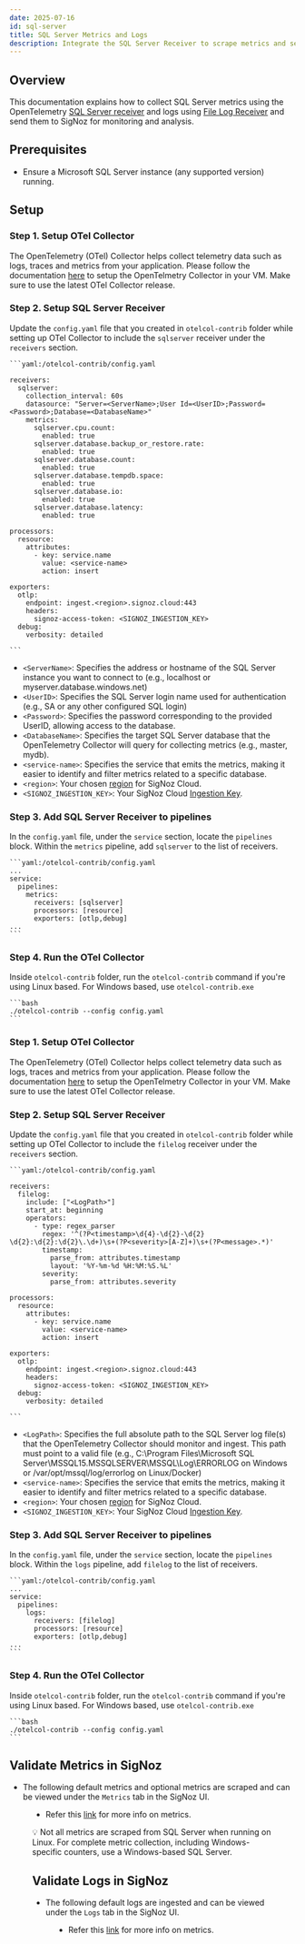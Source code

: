```yaml
---
date: 2025-07-16
id: sql-server
title: SQL Server Metrics and Logs
description: Integrate the SQL Server Receiver to scrape metrics and send logs to SigNoz
---
```


## Overview

This documentation explains how to collect SQL Server metrics using the OpenTelemetry [SQL Server receiver](https://github.com/open-telemetry/opentelemetry-collector-contrib/tree/main/receiver/sqlserverreceiver) and logs using [File Log Receiver](https://github.com/open-telemetry/opentelemetry-collector-contrib/tree/main/receiver/filelogreceiver) and send them to SigNoz for monitoring and analysis.

## Prerequisites

- Ensure a Microsoft SQL Server instance (any supported version) running.

## Setup

<Tabs entityName="plans">
<TabItem value="signoz-cloud" label="SigNoz Cloud" default>

<Tabs>
<TabItem value="vm" label="VM" default>

<Tabs>
<TabItem value="metrics" label="Metrics" default>

### Step 1. Setup OTel Collector
The OpenTelemetry (OTel) Collector helps collect telemetry data such as logs, traces and metrics from your application.
Please follow the documentation [here](https://signoz.io/docs/tutorial/opentelemetry-binary-usage-in-virtual-machine/) to setup the OpenTelmetry Collector in your VM.
Make sure to use the latest OTel Collector release. 

### Step 2. Setup SQL Server Receiver
Update the `config.yaml` file that you created in `otelcol-contrib` folder while setting up OTel Collector to include the `sqlserver` receiver under the `receivers` section.

    ```yaml:/otelcol-contrib/config.yaml

    receivers:
      sqlserver:
        collection_interval: 60s
        datasource: "Server=<ServerName>;User Id=<UserID>;Password=<Password>;Database=<DatabaseName>"
        metrics:
          sqlserver.cpu.count: 
            enabled: true
          sqlserver.database.backup_or_restore.rate:
            enabled: true
          sqlserver.database.count:
            enabled: true
          sqlserver.database.tempdb.space:
            enabled: true
          sqlserver.database.io:
            enabled: true
          sqlserver.database.latency:
            enabled: true

    processors:
      resource:
        attributes:
          - key: service.name
            value: <service-name>
            action: insert

    exporters:
      otlp:
        endpoint: ingest.<region>.signoz.cloud:443
        headers:
          signoz-access-token: <SIGNOZ_INGESTION_KEY>
      debug:
        verbosity: detailed

    ```

- `<ServerName>`: Specifies the address or hostname of the SQL Server instance you want to connect to (e.g., localhost or myserver.database.windows.net)
- `<UserID>`: Specifies the SQL Server login name used for authentication (e.g., SA or any other configured SQL login)
- `<Password>`: Specifies the password corresponding to the provided UserID, allowing access to the database.
- `<DatabaseName>`: Specifies the target SQL Server database that the OpenTelemetry Collector will query for collecting metrics (e.g., master, mydb).
- `<service-name>`: Specifies the service that emits the metrics, making it easier to identify and filter metrics related to a specific database.
- `<region>`: Your chosen [region](https://signoz.io/docs/ingestion/signoz-cloud/overview/#endpoint) for SigNoz Cloud.
- `<SIGNOZ_INGESTION_KEY>`: Your SigNoz Cloud [Ingestion Key](https://signoz.io/docs/ingestion/signoz-cloud/keys/).

### Step 3. Add SQL Server Receiver to pipelines
In the `config.yaml` file, under the `service` section, locate the `pipelines` block. Within the `metrics` pipeline, add `sqlserver` to the list of receivers.

    ```yaml:/otelcol-contrib/config.yaml
    ...
    service:
      pipelines:
        metrics:
          receivers: [sqlserver]
          processors: [resource]
          exporters: [otlp,debug]
    ...
    ```

### Step 4. Run the OTel Collector
Inside `otelcol-contrib` folder, run the `otelcol-contrib` command if you're using Linux based. For Windows based, use `otelcol-contrib.exe`

    ```bash
    ./otelcol-contrib --config config.yaml
    ```

</TabItem>

<TabItem value="logs" label="Logs" default>

### Step 1. Setup OTel Collector
The OpenTelemetry (OTel) Collector helps collect telemetry data such as logs, traces and metrics from your application.
Please follow the documentation [here](https://signoz.io/docs/tutorial/opentelemetry-binary-usage-in-virtual-machine/) to setup the OpenTelmetry Collector in your VM.
Make sure to use the latest OTel Collector release. 

### Step 2. Setup SQL Server Receiver
Update the `config.yaml` file that you created in `otelcol-contrib` folder while setting up OTel Collector to include the `filelog` receiver under the `receivers` section.

    ```yaml:/otelcol-contrib/config.yaml

    receivers:
      filelog:
        include: ["<LogPath>"]
        start_at: beginning
        operators:
          - type: regex_parser
            regex: '^(?P<timestamp>\d{4}-\d{2}-\d{2} \d{2}:\d{2}:\d{2}\.\d+)\s+(?P<severity>[A-Z]+)\s+(?P<message>.*)'
            timestamp:
              parse_from: attributes.timestamp
              layout: '%Y-%m-%d %H:%M:%S.%L'
            severity:
              parse_from: attributes.severity

    processors:
      resource:
        attributes:
          - key: service.name
            value: <service-name>
            action: insert

    exporters:
      otlp:
        endpoint: ingest.<region>.signoz.cloud:443
        headers:
          signoz-access-token: <SIGNOZ_INGESTION_KEY>
      debug:
        verbosity: detailed

    ```

- `<LogPath>`: Specifies the full absolute path to the SQL Server log file(s) that the OpenTelemetry Collector should monitor and ingest. This path must point to a valid file (e.g., C:\Program Files\Microsoft SQL Server\MSSQL15.MSSQLSERVER\MSSQL\Log\ERRORLOG on Windows or /var/opt/mssql/log/errorlog on Linux/Docker)
- `<service-name>`: Specifies the service that emits the metrics, making it easier to identify and filter metrics related to a specific database.
- `<region>`: Your chosen [region](https://signoz.io/docs/ingestion/signoz-cloud/overview/#endpoint) for SigNoz Cloud.
- `<SIGNOZ_INGESTION_KEY>`: Your SigNoz Cloud [Ingestion Key](https://signoz.io/docs/ingestion/signoz-cloud/keys/).

### Step 3. Add SQL Server Receiver to pipelines
In the `config.yaml` file, under the `service` section, locate the `pipelines` block. Within the `logs` pipeline, add `filelog` to the list of receivers.

    ```yaml:/otelcol-contrib/config.yaml
    ...
    service:
      pipelines:
        logs:
          receivers: [filelog]
          processors: [resource]
          exporters: [otlp,debug]
    ...
    ```

### Step 4. Run the OTel Collector
Inside `otelcol-contrib` folder, run the `otelcol-contrib` command if you're using Linux based. For Windows based, use `otelcol-contrib.exe`

    ```bash
    ./otelcol-contrib --config config.yaml
    ```

</TabItem>
</Tabs>

</TabItem>
</Tabs>

</TabItem>

<TabItem value='self-host' label='Self-Host'>


<Tabs>
<TabItem value="metrics" label="Metrics" default>

</TabItem>

<TabItem value="logs" label="Logs" default>

</TabItem>
</Tabs>



</TabItem>
</Tabs>

## Validate Metrics in SigNoz

- The following default metrics and optional metrics are scraped and can be viewed under the `Metrics` tab in the SigNoz UI.

<Figure src="/img/docs/integrations/microsoft-sql-server/MetricsSQLServer.webp" alt="SQL Server Metrics" caption="Scraped Metrics from SQL Server" />

- Refer this [link](https://github.com/open-telemetry/opentelemetry-collector-contrib/blob/main/receiver/sqlserverreceiver/documentation.md) for more info on metrics.

<Admonition>
💡 Not all metrics are scraped from SQL Server when running on Linux. For complete metric collection, including Windows-specific counters, use a Windows-based SQL Server.
</Admonition>

## Validate Logs in SigNoz

- The following default logs are ingested and can be viewed under the `Logs` tab in the SigNoz UI.

<Figure src="/img/docs/integrations/microsoft-sql-server/LogsSQLServer.webp" alt="SQL Server Logs" caption="Ingested Logs from SQL Server" />

- Refer this [link](https://github.com/open-telemetry/opentelemetry-collector-contrib/blob/main/receiver/sqlserverreceiver/logs-documentation.md) for more info on metrics.